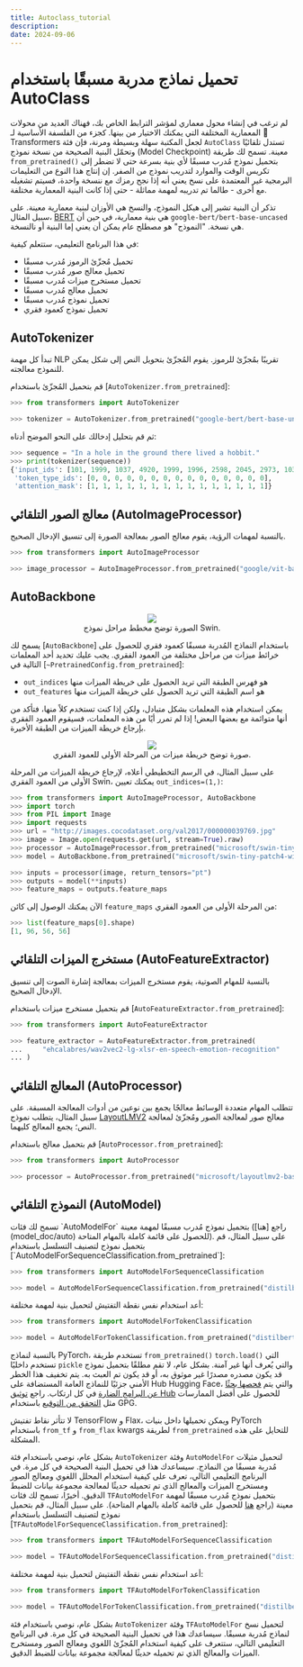 ```yaml
---
title: Autoclass_tutorial
description:
date: 2024-09-06
---
```


# تحميل نماذج مدربة مسبقًا باستخدام AutoClass
لم ترغب في إنشاء محول معماري لمؤشر الترابط الخاص بك، فهناك العديد من محولات المعمارية المختلفة التي يمكنك الاختيار من بينها. كجزء من الفلسفة الأساسية لـ 🤗 Transformers لجعل المكتبة سهلة وبسيطة ومرنة، فإن فئة `AutoClass` تستدل تلقائيًا وتحمّل البنية الصحيحة من نسخة نموذج (Model Checkpoint) معينة. تسمح لك طريقة `from_pretrained()` بتحميل نموذج مُدرب مسبقًا لأي بنية بسرعة حتى لا تضطر إلى تكريس الوقت والموارد لتدريب نموذج من الصفر. إن إنتاج هذا النوع من التعليمات البرمجية غير المعتمدة على نسخ يعني أنه إذا نجح رمزك مع ننسخة واحدة، فسيتم تشغيله مع أخرى - طالما تم تدريبه لمهمة مماثلة - حتى إذا كانت البنية المعمارية مختلفة.

تذكر أن البنية تشير إلى هيكل النموذج، والنسخ هي الأوزان لبنية معمارية معينة. على سبيل المثال، [BERT](https://huggingface.co/google-bert/bert-base-uncased) هي بنية معمارية، في حين أن `google-bert/bert-base-uncased` هي نسخة. "النموذج" هو مصطلح عام يمكن أن يعني إما البنية أو نالنسخة.

في هذا البرنامج التعليمي، ستتعلم كيفية:

* تحميل مُجزّئ الرموز مُدرب مسبقًا
* تحميل معالج صور مُدرب مسبقًا
* تحميل مستخرج ميزات مُدرب مسبقًا
* تحميل معالج مُدرب مسبقًا
* تحميل نموذج مُدرب مسبقًا
* تحميل نموذج كعمود فقري

## AutoTokenizer

تبدأ كل مهمة NLP تقريبًا بمُجزّئ للرموز. يقوم المُجزّئ بتحويل النص إلى شكل يمكن للنموذج معالجته.

قم بتحميل المُجزّئ باستخدام [`AutoTokenizer.from_pretrained`]:

```py
>>> from transformers import AutoTokenizer

>>> tokenizer = AutoTokenizer.from_pretrained("google-bert/bert-base-uncased")
```

ثم قم بتحليل إدخالك على النحو الموضح أدناه:

```py
>>> sequence = "In a hole in the ground there lived a hobbit."
>>> print(tokenizer(sequence))
{'input_ids': [101, 1999, 1037, 4920, 1999, 1996, 2598, 2045, 2973, 1037, 7570, 10322, 4183, 1012, 102], 
 'token_type_ids': [0, 0, 0, 0, 0, 0, 0, 0, 0, 0, 0, 0, 0, 0, 0], 
 'attention_mask': [1, 1, 1, 1, 1, 1, 1, 1, 1, 1, 1, 1, 1, 1, 1]}
```

## معالج الصور التلقائي (AutoImageProcessor)
 

بالنسبة لمهمات الرؤية، يقوم معالج الصور بمعالجة الصورة إلى تنسيق الإدخال الصحيح.

```py
>>> from transformers import AutoImageProcessor

>>> image_processor = AutoImageProcessor.from_pretrained("google/vit-base-patch16-224")
```

## AutoBackbone

<div style="text-align: center">
    <img src="https://huggingface.co/datasets/huggingface/documentation-images/resolve/main/transformers/Swin%20Stages.png">
    <figcaption class="mt-2 text-center text-sm text-gray-500">الصورة توضح مخطط مراحل نموذج Swin.</figcaption>
</div>

يسمح لك [`AutoBackbone`] باستخدام النماذج المُدربة مسبقًا كعمود فقري للحصول على خرائط ميزات من مراحل مختلفة من العمود الفقري. يجب عليك تحديد أحد المعلمات التالية في [`~PretrainedConfig.from_pretrained`]:

* `out_indices` هو فهرس الطبقة التي تريد الحصول على خريطة الميزات منها
* `out_features` هو اسم الطبقة التي تريد الحصول على خريطة الميزات منها

يمكن استخدام هذه المعلمات بشكل متبادل، ولكن إذا كنت تستخدم كلاً منها، فتأكد من أنها متوائمة مع بعضها البعض! إذا لم تمرر أيًا من هذه المعلمات، فسيقوم العمود الفقري بإرجاع خريطة الميزات من الطبقة الأخيرة.
<div style="text-align: center">
    <img src="https://huggingface.co/datasets/huggingface/documentation-images/resolve/main/transformers/Swin%20Stage%201.png">
    <figcaption class="mt-2 text-center text-sm text-gray-500">صورة توضح خريطة ميزات من المرحلة الأولى للعمود الفقري.</figcaption>
</div>

على سبيل المثال، في الرسم التخطيطي أعلاه، لإرجاع خريطة الميزات من المرحلة الأولى من العمود الفقري Swin، يمكنك تعيين `out_indices=(1,)`:

```py
>>> from transformers import AutoImageProcessor, AutoBackbone
>>> import torch
>>> from PIL import Image
>>> import requests
>>> url = "http://images.cocodataset.org/val2017/000000039769.jpg"
>>> image = Image.open(requests.get(url, stream=True).raw)
>>> processor = AutoImageProcessor.from_pretrained("microsoft/swin-tiny-patch4-window7-224")
>>> model = AutoBackbone.from_pretrained("microsoft/swin-tiny-patch4-window7-224", out_indices=(1,))

>>> inputs = processor(image, return_tensors="pt")
>>> outputs = model(**inputs)
>>> feature_maps = outputs.feature_maps
```

الآن يمكنك الوصول إلى كائن `feature_maps` من المرحلة الأولى من العمود الفقري:

```py
>>> list(feature_maps[0].shape)
[1, 96, 56, 56]
```

## مستخرج الميزات التلقائي (AutoFeatureExtractor)

بالنسبة للمهام الصوتية، يقوم مستخرج الميزات بمعالجة إشارة الصوت إلى تنسيق الإدخال الصحيح.

قم بتحميل مستخرج ميزات باستخدام [`AutoFeatureExtractor.from_pretrained`]:

```py
>>> from transformers import AutoFeatureExtractor

>>> feature_extractor = AutoFeatureExtractor.from_pretrained(
...     "ehcalabres/wav2vec2-lg-xlsr-en-speech-emotion-recognition"
... )
```

## المعالج التلقائي (AutoProcessor)

تتطلب المهام متعددة الوسائط معالجًا يجمع بين نوعين من أدوات المعالجة المسبقة. على سبيل المثال، يتطلب نموذج [LayoutLMV2](model_doc/layoutlmv2) معالج صور لمعالجة الصور ومُجزّئ لمعالجة النص؛ يجمع المعالج كليهما.

قم بتحميل معالج باستخدام [`AutoProcessor.from_pretrained`]:

```py
>>> from transformers import AutoProcessor

>>> processor = AutoProcessor.from_pretrained("microsoft/layoutlmv2-base-uncased")
```

## النموذج التلقائي (AutoModel)

<frameworkcontent>
<pt>
تسمح لك فئات `AutoModelFor` بتحميل نموذج مُدرب مسبقًا لمهمة معينة (راجع [هنا](model_doc/auto) للحصول على قائمة كاملة بالمهام المتاحة). على سبيل المثال، قم بتحميل نموذج لتصنيف التسلسل باستخدام [`AutoModelForSequenceClassification.from_pretrained`]:

```py
>>> from transformers import AutoModelForSequenceClassification

>>> model = AutoModelForSequenceClassification.from_pretrained("distilbert/distilbert-base-uncased")
```

أعد استخدام نفس نقطة التفتيش لتحميل بنية لمهمة مختلفة:

```py
>>> from transformers import AutoModelForTokenClassification

>>> model = AutoModelForTokenClassification.from_pretrained("distilbert/distilbert-base-uncased")
```

<Tip warning={true}>

بالنسبة لنماذج PyTorch، تستخدم طريقة `from_pretrained()` `torch.load()` التي تستخدم داخليًا `pickle` والتي يُعرف أنها غير آمنة. بشكل عام، لا تقم مطلقًا بتحميل نموذج قد يكون مصدره مصدرًا غير موثوق به، أو قد يكون تم العبث به. يتم تخفيف هذا الخطر الأمني جزئيًا للنماذج العامة المستضافة على Hub Hugging Face، والتي يتم [فحصها بحثًا عن البرامج الضارة](https://huggingface.co/docs/hub/security-malware) في كل ارتكاب. راجع [توثيق Hub](https://huggingface.co/docs/hub/security) للحصول على أفضل الممارسات مثل [التحقق من التوقيع](https://huggingface.co/docs/hub/security-gpg#signing-commits-with-gpg) باستخدام GPG.

لا تتأثر نقاط تفتيش TensorFlow و Flax، ويمكن تحميلها داخل بنيات PyTorch باستخدام `from_tf` و `from_flax` kwargs لطريقة `from_pretrained` للتحايل على هذه المشكلة.

</Tip>
</Tip>

بشكل عام، نوصي باستخدام فئة `AutoTokenizer` وفئة `AutoModelFor` لتحميل مثيلات مُدربة مسبقًا من النماذج. سيساعدك هذا في تحميل البنية الصحيحة في كل مرة. في البرنامج التعليمي التالي، تعرف على كيفية استخدام المحلل اللغوي ومعالج الصور ومستخرج الميزات والمعالج الذي تم تحميله حديثًا لمعالجة مجموعة بيانات للضبط الدقيق.
</pt>
<tf>
أخيرًا، تسمح لك فئات `TFAutoModelFor` بتحميل نموذج مُدرب مسبقًا لمهمة معينة (راجع [هنا](model_doc/auto) للحصول على قائمة كاملة بالمهام المتاحة). على سبيل المثال، قم بتحميل نموذج لتصنيف التسلسل باستخدام [`TFAutoModelForSequenceClassification.from_pretrained`]:

```py
>>> from transformers import TFAutoModelForSequenceClassification

>>> model = TFAutoModelForSequenceClassification.from_pretrained("distilbert/distilbert-base-uncased")
```

أعد استخدام نفس نقطة التفتيش لتحميل بنية لمهمة مختلفة:

```py
>>> from transformers import TFAutoModelForTokenClassification

>>> model = TFAutoModelForTokenClassification.from_pretrained("distilbert/distilbert-base-uncased")
```

بشكل عام، نوصي باستخدام فئة `AutoTokenizer` وفئة `TFAutoModelFor` لتحميل نسخ لنماذج مُدربة مسبقًا. سيساعدك هذا في تحميل البنية الصحيحة في كل مرة. في البرنامج التعليمي التالي، ستتعرف على كيفية استخدام المُجزّئ اللغوي ومعالج الصور ومستخرج الميزات والمعالج الذي تم تحميله حديثًا لمعالجة مجموعة بيانات للضبط الدقيق.
</tf>
</frameworkcontent>
